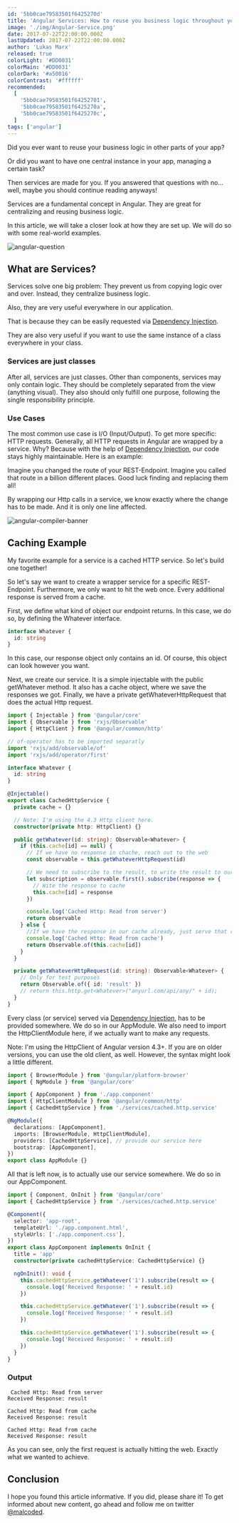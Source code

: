 ```yaml
---
id: '5bb0cae79583501f6425270d'
title: 'Angular Services: How to reuse you business logic throughout you Application'
image: './img/Angular-Service.png'
date: 2017-07-22T22:00:00.000Z
lastUpdated: 2017-07-22T22:00:00.000Z
author: 'Lukas Marx'
released: true
colorLight: '#DD0031'
colorMain: '#DD0031'
colorDark: '#a50016'
colorContrast: '#ffffff'
recommended:
  [
    '5bb0cae79583501f64252701',
    '5bb0cae79583501f6425270a',
    '5bb0cae79583501f6425270c',
  ]
tags: ['angular']
---
```


Did you ever want to reuse your business logic in other parts of your app?

Or did you want to have one central instance in your app, managing a certain task?

Then services are made for you. If you answered that questions with no... well, maybe you should continue reading anyways!

Services are a fundamental concept in Angular. They are great for centralizing and reusing business logic.

In this article, we will take a closer look at how they are set up. We will do so with some real-world examples.

![angular-question](./img/angular-question.png)

## What are Services?

Services solve one big problem: They prevent us from copying logic over and over. Instead, they centralize business logic.

Also, they are very useful everywhere in our application.

That is because they can be easily requested via [Dependency Injection](https://malcoded.com/posts/angular-fundamentals-dependency-injection).

They are also very useful if you want to use the same instance of a class everywhere in your class.

### Services are just classes

After all, services are just classes. Other than components, services may only contain logic. They should be completely separated from the view (anything visual). They also should only fulfill one purpose, following the single responsibility principle.

### Use Cases

The most common use case is I/O (Input/Output). To get more specific: HTTP requests. Generally, all HTTP requests in Angular are wrapped by a service. Why? Because with the help of [Dependency Injection](https://malcoded.com/posts/angular-fundamentals-dependency-injection), our code stays highly maintainable. Here is an example:

Imagine you changed the route of your REST-Endpoint. Imagine you called that route in a billion different places. Good luck finding and replacing them all!

By wrapping our Http calls in a service, we know exactly where the change has to be made. And it is only one line affected.

![angular-compiler-banner](./img/angular-compiler-banner.png)

## Caching Example

My favorite example for a service is a cached HTTP service. So let's build one together!

So let's say we want to create a wrapper service for a specific REST-Endpoint. Furthermore, we only want to hit the web once. Every additional response is served from a cache.

First, we define what kind of object our endpoint returns. In this case, we do so, by defining the Whatever interface.

```typescript title=src/app/services/cached.http.service.ts
interface Whatever {
  id: string
}
```

In this case, our response object only contains an id. Of course, this object can look however you want.

Next, we create our service. It is a simple injectable with the public getWhatever method. It also has a cache object, where we save the responses we got. Finally, we have a private getWhateverHttpRequest that does the actual Http request.

```typescript title=src/app/services/cached.http.service.ts
import { Injectable } from '@angular/core'
import { Observable } from 'rxjs/Observable'
import { HttpClient } from '@angular/common/http'

// of-operator has to be imported separatly
import 'rxjs/add/observable/of'
import 'rxjs/add/operator/first'

interface Whatever {
  id: string
}

@Injectable()
export class CachedHttpService {
  private cache = {}

  // Note: I'm using the 4.3 Http client here.
  constructor(private http: HttpClient) {}

  public getWhatever(id: string): Observable<Whatever> {
    if (this.cache[id] == null) {
      // If we have no response in chache, reach out to the web
      const observable = this.getWhateverHttpRequest(id)

      // We need to subscribe to the result, to write the result to our cache
      let subscription = observable.first().subscribe(response => {
        // Wite the response to cache
        this.cache[id] = response
      })

      console.log('Cached Http: Read from server')
      return observable
    } else {
      //If we have the response in our cache already, just serve that response
      console.log('Cached Http: Read from cache')
      return Observable.of(this.cache[id])
    }
  }

  private getWhateverHttpRequest(id: string): Observable<Whatever> {
    // Only for test purposes
    return Observable.of({ id: 'result' })
    // return this.http.get<Whatever>("anyurl.com/api/any/" + id);
  }
}
```

Every class (or service) served via [Dependency Injection](https://malcoded.com/posts/angular-fundamentals-dependency-injection), has to be provided somewhere. We do so in our AppModule. We also need to import the HttpClientModule here, if we actually want to make any requests.

Note: I'm using the HttpClient of Angular version 4.3+. If you are on older versions, you can use the old client, as well. However, the syntax might look a little different.

```typescript title=src/app/app.module.ts
import { BrowserModule } from '@angular/platform-browser'
import { NgModule } from '@angular/core'

import { AppComponent } from './app.component'
import { HttpClientModule } from '@angular/common/http'
import { CachedHttpService } from './services/cached.http.service'

@NgModule({
  declarations: [AppComponent],
  imports: [BrowserModule, HttpClientModule],
  providers: [CachedHttpService], // provide our service here
  bootstrap: [AppComponent],
})
export class AppModule {}
```

All that is left now, is to actually use our service somewhere. We do so in our AppComponent.

```typescript title=src/app/app.component.ts
import { Component, OnInit } from '@angular/core'
import { CachedHttpService } from './services/cached.http.service'

@Component({
  selector: 'app-root',
  templateUrl: './app.component.html',
  styleUrls: ['./app.component.css'],
})
export class AppComponent implements OnInit {
  title = 'app'
  constructor(private cachedHttpService: CachedHttpService) {}

  ngOnInit(): void {
    this.cachedHttpService.getWhatever('1').subscribe(result => {
      console.log('Received Response: ' + result.id)
    })

    this.cachedHttpService.getWhatever('1').subscribe(result => {
      console.log('Received Response: ' + result.id)
    })

    this.cachedHttpService.getWhatever('1').subscribe(result => {
      console.log('Received Response: ' + result.id)
    })
  }
}
```

### Output

```undefined title=undefined
 Cached Http: Read from server
Received Response: result

Cached Http: Read from cache
Received Response: result

Cached Http: Read from cache
Received Response: result

```

As you can see, only the first request is actually hitting the web. Exactly what we wanted to achieve.

## Conclusion

I hope you found this article informative. If you did, please share it!
To get informed about new content, go ahead and follow me on twitter [@malcoded](https://twitter.com/intent/user?screen_name=malcoded).
